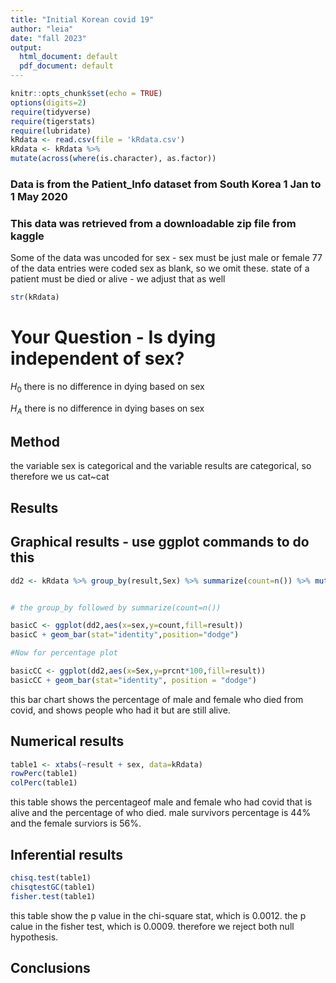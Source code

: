 ```yaml
---
title: "Initial Korean covid 19"
author: "leia"
date: "fall 2023"
output:
  html_document: default
  pdf_document: default
---
```


```r
knitr::opts_chunk$set(echo = TRUE)
options(digits=2)
require(tidyverse)
require(tigerstats)
require(lubridate)
kRdata <- read.csv(file = 'kRdata.csv')
kRdata <- kRdata %>%
mutate(across(where(is.character), as.factor))

```
### Data is from the Patient_Info dataset from South Korea 1 Jan to 1 May 2020
### This data was retrieved from a downloadable zip file from kaggle

Some of the data was uncoded for sex - sex must be just male or female
77 of the data entries were coded sex  as blank, so we omit these.
state of a patient must be died or alive - we adjust that as well   
 
 
```r
str(kRdata)
```
  
# Your Question - Is dying independent of sex?

$H_0$ there is no difference in dying based on sex

$H_A$ there is no difference in dying bases on sex 

## Method

the variable sex is categorical and the variable results are categorical, so therefore we us cat~cat

## Results 

## Graphical results - use ggplot commands to do this  

```r
dd2 <- kRdata %>% group_by(result,Sex) %>% summarize(count=n()) %>% mutate(prcnt=count/sum(count))


# the group_by followed by summarize(count=n())

basicC <- ggplot(dd2,aes(x=sex,y=count,fill=result))
basicC + geom_bar(stat="identity",position="dodge")

#Now for percentage plot

basicCC <- ggplot(dd2,aes(x=Sex,y=prcnt*100,fill=result)) 
basicCC + geom_bar(stat="identity", position = "dodge")
```
  
this bar chart shows the percentage of male and female who died from covid, and shows people who had it but are still alive. 

## Numerical results 

```r
table1 <- xtabs(~result + sex, data=kRdata)
rowPerc(table1)
colPerc(table1)
```

this table shows the percentageof male and female who had covid that is alive and the percentage of who died. male survivors percentage is 44% and the female surviors is 56%. 

## Inferential results 
```r
chisq.test(table1)
chisqtestGC(table1)
fisher.test(table1)
```

this table show the p value in the chi-square stat, which is 0.0012. the p calue in the fisher test, which is 0.0009. therefore we reject both null hypothesis.  


## Conclusions

